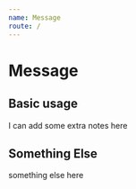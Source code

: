 ```yaml
---
name: Message
route: /
---
```



# Message

<Props of={Message} />

## Basic usage

I can add some extra notes here

<Playground>
  <Message />
  <Message status='success' />
  <Message status='error' />
</Playground>

## Something Else

something else here